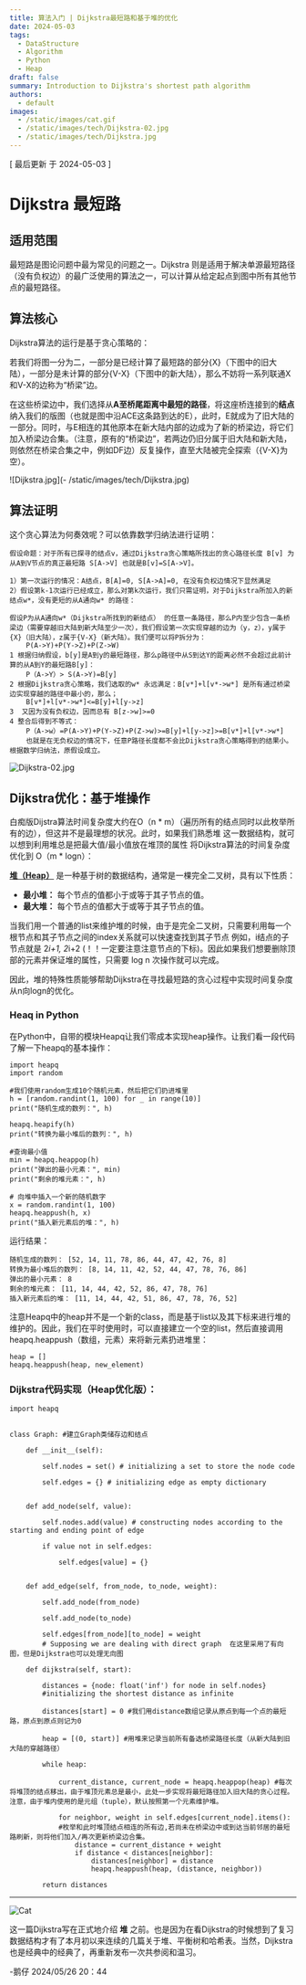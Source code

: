 ```yaml
---
title: 算法入门 | Dijkstra最短路和基于堆的优化
date: 2024-05-03
tags:
  - DataStructure
  - Algorithm
  - Python
  - Heap
draft: false
summary: Introduction to Dijkstra's shortest path algorithm
authors:
  - default
images:
  - /static/images/cat.gif
  - /static/images/tech/Dijkstra-02.jpg
  - /static/images/tech/Dijkstra.jpg
---
```


[ 最后更新 于 2024-05-03 ]

# Dijkstra 最短路

## 适用范围

最短路是图论问题中最为常见的问题之一。Dijkstra 则是适用于解决单源最短路径（没有负权边）的最广泛使用的算法之一，可以计算从给定起点到图中所有其他节点的最短路径。

## 算法核心

Dijkstra算法的运行是基于贪心策略的：

若我们将图一分为二，一部分是已经计算了最短路的部分{X}（下图中的旧大陆），一部分是未计算的部分{V-X}（下图中的新大陆），那么不妨将一系列联通X和V-X的边称为“桥梁”边。

在这些桥梁边中，我们选择从**A至桥尾距离中最短的路径**，将这座桥连接到的**结点**纳入我们的版图（也就是图中沿ACE这条路到达的E），此时，E就成为了旧大陆的一部分。同时，与E相连的其他原本在新大陆内部的边成为了新的桥梁边，将它们加入桥梁边合集。（注意，原有的“桥梁边”，若两边仍旧分属于旧大陆和新大陆，则依然在桥梁合集之中，例如DF边）反复操作，直至大陆被完全探索（{V-X}为空）。

![Dijkstra.jpg](- /static/images/tech/Dijkstra.jpg)


## 算法证明

这个贪心算法为何奏效呢？可以依靠数学归纳法进行证明：

````
假设命题：对于所有已探寻的结点v，通过Dijkstra贪心策略所找出的贪心路径长度 B[v] 为从A到V节点的真正最短路 S[A->V] 也就是B[v]=S[A->V]。

1）第一次运行的情况：A结点，B[A]=0, S[A->A]=0, 在没有负权边情况下显然满足
2）假设第k-1次运行已经成立，那么对第k次运行，我们只需证明，对于Dijkstra所加入的新结点w*，没有更短的从A通向w* 的路径：

假设P为从A通向w*（Dijkstra所找到的新结点） 的任意一条路径，那么P内至少包含一条桥梁边（需要穿越旧大陆到新大陆至少一次），我们假设第一次实现穿越的边为（y，z），y属于{X}（旧大陆），z属于{V-X}（新大陆）。我们便可以将P拆分为：
	P(A->Y)+P(Y->Z)+P(Z->W)
1 根据归纳假设，b[y]是A到y的最短路径，那么p路径中从S到达Y的距离必然不会超过此前计算的从A到Y的最短路B[y]：
	P（A->Y）> S(A->Y)=B[y]
2 根据Dijkstra贪心策略，我们选取的w* 永远满足：B[v*]+l[v*->w*] 是所有通过桥梁边实现穿越的路径中最小的，那么；
	B[v*]+l[v*->w*]<=B[y]+l[y->z]
3  又因为没有负权边，因而总有 B[z->w]>=0
4 整合后得到不等式：
	P（A->w）=P(A->Y)+P(Y->Z)+P(Z->w)>=B[y]+l[y->z]>=B[v*]+l[v*->w*]
	也就是在无负权边的情况下，任意P路径长度都不会比Dijkstra贪心策略得到的结果小。
根据数学归纳法，原假设成立。
````

![Dijkstra-02.jpg](/static/images/tech/Dijkstra-02.jpg)

## Dijkstra优化：基于堆操作

白痴版Dijstra算法时间复杂度大约在O（n * m）（遍历所有的结点同时以此枚举所有的边），但这并不是最理想的状况。此时，如果我们熟悉堆 这一数据结构，就可以想到利用堆总是把最大值/最小值放在堆顶的属性 将Dijkstra算法的时间复杂度优化到 O（m * logn）：


[**堆（Heap）**](https://upfactory.vercel.app/blog/W201-Heap-Application) 是一种基于树的数据结构，通常是一棵完全二叉树，具有以下性质：

- **最小堆：** 每个节点的值都小于或等于其子节点的值。
- **最大堆：** 每个节点的值都大于或等于其子节点的值。

当我们用一个普通的list来维护堆的时候，由于是完全二叉树，只需要利用每一个根节点和其子节点之间的index关系就可以快速查找到其子节点 例如，i结点的子节点就是 2*i+1, 2*i+2 (！！一定要注意注意节点的下标)。因此如果我们想要删除顶部的元素并保证堆的属性，只需要 log n 次操作就可以完成。

因此，堆的特殊性质能够帮助Dijkstra在寻找最短路的贪心过程中实现时间复杂度从n向logn的优化。

### Heaq in Python

在Python中，自带的模块Heapq让我们零成本实现heap操作。让我们看一段代码了解一下heapq的基本操作：
```
import heapq 
import random

#我们使用random生成10个随机元素，然后把它们扔进堆里
h = [random.randint(1, 100) for _ in range(10)] 
print("随机生成的数列：", h) 

heapq.heapify(h) 
print("转换为最小堆后的数列：", h) 

#查询最小值
min = heapq.heappop(h) 
print("弹出的最小元素：", min) 
print("剩余的堆元素：", h) 

# 向堆中插入一个新的随机数字 
x = random.randint(1, 100) 
heapq.heappush(h, x) 
print("插入新元素后的堆：", h) 

```
运行结果：

```
随机生成的数列： [52, 14, 11, 78, 86, 44, 47, 42, 76, 8]
转换为最小堆后的数列： [8, 14, 11, 42, 52, 44, 47, 78, 76, 86]
弹出的最小元素： 8
剩余的堆元素： [11, 14, 44, 42, 52, 86, 47, 78, 76]
插入新元素后的堆： [11, 14, 44, 42, 51, 86, 47, 78, 76, 52]
```

注意Heapq中的heap并不是一个新的class，而是基于list以及其下标来进行堆的维护的。因此，我们在平时使用时，可以直接建立一个空的list，然后直接调用heapq.heappush（数组，元素）来将新元素扔进堆里：
```
heap = []
heapq.heappush(heap, new_element)
```

### Dijkstra代码实现（Heap优化版）：

```
import heapq

  
class Graph: #建立Graph类储存边和结点

    def __init__(self):

        self.nodes = set() # initializing a set to store the node code

        self.edges = {} # initializing edge as empty dictionary
        

    def add_node(self, value):

        self.nodes.add(value) # constructing nodes according to the starting and ending point of edge 

        if value not in self.edges:

            self.edges[value] = {}


    def add_edge(self, from_node, to_node, weight):

        self.add_node(from_node)

        self.add_node(to_node)

        self.edges[from_node][to_node] = weight 
        # Supposing we are dealing with direct graph  在这里采用了有向图，但是Dijkstra也可以处理无向图      

    def dijkstra(self, start):

        distances = {node: float('inf') for node in self.nodes} 
        #initializing the shortest distance as infinite 

        distances[start] = 0 #我们用distance数组记录从原点到每一个点的最短路，原点到原点则记为0

        heap = [(0, start)] #用堆来记录当前所有备选桥梁路径长度（从新大陆到旧大陆的穿越路径）

        while heap:

            current_distance, current_node = heapq.heappop(heap) #每次将堆顶的结点移出，由于堆顶元素总是最小，此处一步实现将最短路径加入旧大陆的贪心过程。注意，由于堆内使用的是元组（tuple），默认按照第一个元素维护堆。

			for neighbor, weight in self.edges[current_node].items(): 
			#枚举和此时堆顶结点相连的所有边,若尚未在桥梁边中或到达当前邻居的最短路刷新，则将他们加入/再次更新桥梁边合集。
                distance = current_distance + weight
                if distance < distances[neighbor]:
                    distances[neighbor] = distance
                    heapq.heappush(heap, (distance, neighbor)) 

        return distances

```


---

![Cat](/static/images/cat.gif)

这一篇Dijkstra写在正式地介绍 **堆** 之前。也是因为在看Dijkstra的时候想到了复习数据结构才有了本月初以来连续的几篇关于堆、平衡树和哈希表。当然，Dijkstra也是经典中的经典了，再重新发布一次共参阅和温习。

-鹅仔
2024/05/26 20：44
